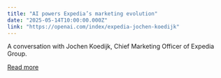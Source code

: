 ```yaml
---
title: "AI powers Expedia’s marketing evolution"
date: "2025-05-14T10:00:00.000Z"
link: "https://openai.com/index/expedia-jochen-koedijk"
---
```


A conversation with Jochen Koedijk, Chief Marketing Officer of Expedia Group.

[Read more](https://openai.com/index/expedia-jochen-koedijk)
